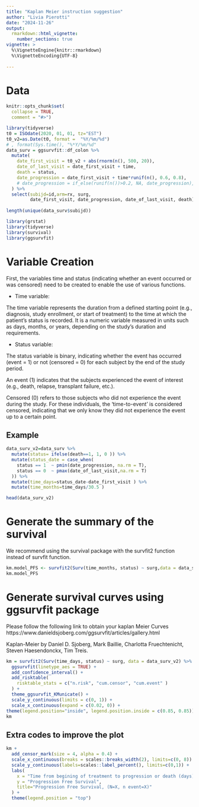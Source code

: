 ```yaml
---
title: "Kaplan Meier instruction suggestion"
author: "Livia Pierotti"
date: "2024-11-26"
output: 
  rmarkdown::html_vignette:
    number_sections: true
vignette: >
  %\VignetteEngine{knitr::rmarkdown}
  %\VignetteEncoding{UTF-8}
  
---
```


# Data

```r
knitr::opts_chunk$set(
  collapse = TRUE,
  comment = "#>")

library(tidyverse)
t0 = ISOdate(2020, 01, 01, tz="EST")
t0_v2=as.Date(t0, format =  "%Y/%m/%d")
# , format(Sys.time(), "%*Y/%m/%d"
data_surv = ggsurvfit::df_colon %>% 
  mutate(
    date_first_visit = t0_v2 + abs(rnorm(n(), 500, 20)), 
    date_of_last_visit = date_first_visit + time,
    death = status,
    date_progression = date_first_visit + time*runif(n(), 0.6, 0.8),
    # date_progression = if_else(runif(n())>0.2, NA, date_progression), 
  ) %>% 
  select(subijd=id,arm=rx, surg, 
         date_first_visit, date_progression, date_of_last_visit, death)
  
length(unique(data_surv$subijd))

```

```r
library(grstat)
library(tidyverse)
library(survival)
library(ggsurvfit)
```

# Variable Creation

First, the variables time and status (indicating whether an event occurred or was censored) need to be created to enable the use of various functions.


* Time variable:

The time variable represents the duration from a defined starting point (e.g., diagnosis, study enrollment, or start of treatment) to the time at which the patient's status is recorded. It is a numeric variable measured in units such as days, months, or years, depending on the study's duration and requirements.

* Status variable:

The status variable is binary, indicating whether the event has occurred (event = 1) or not (censored = 0) for each subject by the end of the study period.

An event (1) indicates that the subjects experienced the event of interest (e.g., death, relapse, transplant failure, etc.).

Censored (0) refers to those subjects who did not experience the event during the study. For these individuals, the 'time-to-event' is considered censored, indicating that we only know they did not experience the event up to a certain point.

## Example

```r
data_surv_v2=data_surv %>%
  mutate(status= ifelse(death==1, 1, 0 )) %>%
  mutate(status_date = case_when(
    status == 1  ~ pmin(date_progression, na.rm = T), 
    status == 0  ~ pmax(date_of_last_visit,na.rm = T)
  )) %>% 
  mutate(time_days=status_date-date_first_visit ) %>%  
  mutate(time_months=time_days/30.5 )  

head(data_surv_v2)
```

# Generate the summary of the survival

We recommend using the survival package with the survfit2 function instead of survfit function.


```r
km.model_PFS <- survfit2(Surv(time_months, status) ~ surg,data = data_surv_v2)
km.model_PFS
```


# Generate survival curves using ggsurvfit package


Please follow the following link to obtain your kaplan Meier Curves
https://www.danieldsjoberg.com/ggsurvfit/articles/gallery.html

Kaplan-Meier by Daniel D. Sjoberg, Mark Baillie, Charlotta Fruechtenicht, Steven Haesendonckx, Tim Treis.


```r

km = survfit2(Surv(time_days, status) ~ surg, data = data_surv_v2) %>%
  ggsurvfit(linetype_aes = TRUE) +
  add_confidence_interval() +
  add_risktable(
    risktable_stats = c("n.risk", "cum.censor", "cum.event" )
  ) +
  theme_ggsurvfit_KMunicate() +
  scale_y_continuous(limits = c(0, 1)) +
  scale_x_continuous(expand = c(0.02, 0)) +
theme(legend.position="inside", legend.position.inside = c(0.85, 0.85))
km
```



## Extra codes to improve the plot

```r
km +
  add_censor_mark(size = 4, alpha = 0.4) +
  scale_x_continuous(breaks = scales::breaks_width(2), limits=c(0, 8)) +
  scale_y_continuous(labels=scales::label_percent(), limits=c(0,1)) +
  labs(
    x = "Time from begining of treatment to progression or death (days)",
    y = "Progression Free Survival",
    title="Progression Free Survival, (N=X, n event=X)"
  ) +
  theme(legend.position = "top")
  

```



